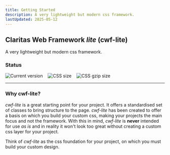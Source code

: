 ```yaml
---
title: Getting Started
description: A very lightweight but modern css framework.
lastUpdated: 2025-05-12
---
```


## Claritas Web Framework _lite_ (cwf-lite)

A very lightweight but modern css framework.

### Status

<div style="display: flex; gap: 1rem;">
  <img src="https://badgen.net/badge/Version/1.3.2/green" alt="Current version" style="margin: 0;" />
  <img src="https://badgen.net/badge/CSS size/261.28 kB/yellow" alt="CSS size" style="margin: 0;" />
  <img src="https://badgen.net/badge/CSS gzip size/23.51 kB/green" alt="CSS gzip size" style="margin: 0;" />
</div>

<hr />

### Why cwf-lite?

_cwf-lite_ is a great starting point for your project. It offers a standardised set of classes to bring structure to the page.
_cwf-lite_ has been created to offer a basis on which you build your custom css, making your projects the main focus and not the framework.
With this in mind, _cwf-lite_ is **never** intended for use _as is_ and in reality it won't look too great without creating a custom css layer for your project.

Think of _cwf-lite_ as the css foundation for your project, on which you must build your custom design.